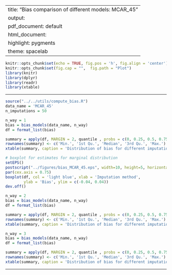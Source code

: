 
---
title: "Bias comparison of different models: MCAR_45"
output:
  pdf_document: default
  html_document:
    highlight: pygments
    theme: spacelab
---

```r
knitr::opts_chunk$set(echo = TRUE, fig.pos = 'h', fig.align = 'center')
knitr::opts_chunk$set(fig.cap = "",  fig.path = "Plot")
library(knitr)
library(dplyr)
library(readr)
library(xtable)
```

* * *

```r
source("../../utils/compute_bias.R")
data_name = 'MCAR_45'
n_imputations = 50
```

```r
n_way = 1
bias = bias_models(data_name, n_way)
df = format_list(bias)
```

```r
summary = apply(df, MARGIN = 2, quantile , probs = c(0, 0.25, 0.5, 0.75, 1))
rownames(summary) <- c('Min.', '1st Qu.', 'Median', '3rd Qu.', 'Max.')
xtable(summary, caption = 'Distribution of bias for different imputation methods for data with 45% values MCAR (Marginal probabilities)', digits = 3)
```

```r
# boxplot for estimates for marginal distribution
setEPS()
postscript("../figures/bias_MCAR_45.eps", width=10, height=5, horizontal = FALSE, onefile=FALSE)
par(cex.axis = 0.75)
boxplot(df, col = 'light blue', xlab = 'Imputation method', 
        ylab = 'Bias', ylim = c(-0.04, 0.04))
dev.off()
```

```r
n_way = 2
bias = bias_models(data_name, n_way)
df = format_list(bias)
```

```r
summary = apply(df, MARGIN = 2, quantile , probs = c(0, 0.25, 0.5, 0.75, 1))
rownames(summary) <- c('Min.', '1st Qu.', 'Median', '3rd Qu.', 'Max.')
xtable(summary, caption = 'Distribution of bias for different imputation methods for data with 45% values MCAR (Bivariate probabilities)', digits = 3)
```

```r
n_way = 3
bias = bias_models(data_name, n_way)
df = format_list(bias)
```

```r
summary = apply(df, MARGIN = 2, quantile , probs = c(0, 0.25, 0.5, 0.75, 1))
rownames(summary) <- c('Min.', '1st Qu.', 'Median', '3rd Qu.', 'Max.')
xtable(summary, caption = 'Distribution of bias for different imputation methods for data with 45% values MCAR (Trivariate probabilities)', digits = 3)
```

* * *



